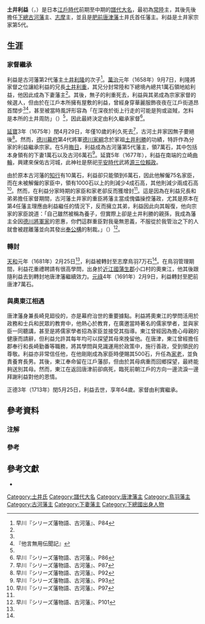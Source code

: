 {{Infobox officeholder 
| name= 土井利益
| image= Doi Toshimasu.jpg
| caption= 
| order=[[唐津藩|唐津藩]]藩主
| term_start=1691年
| term_end=1713年
| predecessor= {{link-ja|松平乘邑|松平乗邑}}
| successor= {{link-ja|土井利實|土井利実}}

| order1={{link-ja|鳥羽藩|鳥羽藩}}藩主
| term_start1=1681年
| term_end1=1691年
| predecessor1= [[內藤忠勝|內藤忠勝]]
| successor1= {{link-ja|松平乘邑|松平乗邑}}

| order2=[[古河藩|古河藩]]藩主
| term_start2=1675年
| term_end2=1681年
| predecessor2= {{link-ja|土井利久|土井利久}}
| successor2= [[堀田正俊|堀田正俊]]

| order3={{link-ja|下妻藩|下妻藩}}藩主
| term_start3=1658年
| term_end3=1675年
| predecessor3= {{link-ja|松平定綱|松平定綱}}
| successor3= {{link-ja|井上正長|井上正長}}

| birth_date=1650年<br />（[[慶安_(後光明天皇)|慶安]]3年）
| birth_place= 
| death_date={{Death date and age|1713|7|17|1650}}<br />（[[正德_(日本)|正德]]3年閏5月25日）
| death_place= 
| module = {{日本武士 |child=yes
|時代= [[江戶時代|江戶時代]]前期 - 中期
|幼名= 
|改名= 
|别名= 小左衛門
|諡号= 
|神号= 
|戒名= 諦玄院殿高岸德雄大居士
|洗禮名= 
|墓所=[[東京都|東京都]][[府中市_(東京都)|府中市]]{{Link-ja|紅葉丘|紅葉丘}}的誓願寺
|朝廷官位= [[從五位|從五位]]下[[周防國|周防守]]、[[從四位|從四位]]下
|幕府職位= 
|主君= 
|藩= [[常陸國|常陸]]{{Link-ja|下妻藩|下妻藩}}主→[[下總國|下總]][[古河藩|古河藩]]主→[[志摩國|志摩]]{{Link-ja|鳥羽藩|鳥羽藩}}主→[[肥前國|肥前]][[唐津藩|唐津藩]]主
|氏族= {{Link-ja|土井氏|土井氏}}
|父母= 父：[[土井利隆|土井利隆]]<br>母：中川氏
|養父= 
|養母= 
|兄弟= [[土井利重|土井利重]]、{{Link-ja|土井利久|土井利久}}、土井利珍
|姐妹= {{Link-ja|山口重貞|山口重貞}}正室、{{Link-ja|柴田勝門|柴田勝門}}繼室、{{Link-ja|金森近供|金森近供}}正室、土井利之室、光曜院（{{Link-ja|織田秀親|織田秀親}}正室）、{{Link-ja|土井利意|土井利意}}正室
|正室= [[太田資宗|太田資宗]]之女
|側室= 
|嗣子= {{Link-ja|土井利實|土井利実}}、土井利純、稻葉正博
|嗣女= {{Link-ja|酒井忠囿|酒井忠囿}}正室、{{Link-ja|戶田氏長|戸田氏長}}正室、土井利清正室
|養子= 
|養女= 
 }}
}}
'''土井利益'''（{{jpn|j=土井 利益|hg=どい とします|rm=Doi Toshimasu}}，{{bd|1650年||1713年|7月17日|catIdx=Doi Toshimasu}}）是日本[[江戶時代|江戶時代]]前期至中期的[[譜代大名|譜代大名]]，最初為[[常陸國|常陸]]{{Link-ja|下妻藩|下妻藩}}主，其後先後擔任[[下總國|下總]][[古河藩|古河藩]]主、[[志摩國|志摩]]{{Link-ja|鳥羽藩|鳥羽藩}}主，並且是[[肥前國|肥前]][[唐津藩|唐津藩]]土井氏首任藩主。利益是土井家宗家第5代。

== 生涯 ==
=== 家督繼承 ===
利益是古河藩第2代藩主[[土井利隆|土井利隆]]的次子<ref name="古河藩84">早川『シリーズ藩物語、古河藩』、P84</ref>。[[萬治|萬治]]元年（1658年）9月7日，利隆將家督之位讓給利益的兄長[[土井利重|土井利重]]，其兄分封常陸和下總境內總共1萬石領地給利益，他因此成為下妻藩主<ref name="古河藩84"/>。其後，無子的利重死去，利益與其弟{{Link-ja|土井利久|土井利久}}成為宗家家督的候選人，但由於在江戶本所擁有屋敷的利益，曾經身穿華麗服飾夜夜在江戶街道昂首闊步<ref name="古河藩86"/><ref group="注解">『他言無用伝聞記』</ref>，甚至被當時風評形容為「在深夜於街上行走的可能是狗或盜賊，怎料是本所的土井周防」（{{lang|ja|夜中歩行は犬か盗人か思ば本所の土井周防}}）<ref name="古河藩86"/>，因此最終決定由利久繼承家督<ref name="古河藩86">早川『シリーズ藩物語、古河藩』、P86</ref>。

[[延寶|延寶]]3年（1675年）閏4月29日，年僅10歲的利久死去<ref name="古河藩87">早川『シリーズ藩物語、古河藩』、P87</ref>，古河土井家因無子要絕後<ref name="古河藩92">早川『シリーズ藩物語、古河藩』、P92</ref>。然而，[[德川幕府|德川幕府]]第4代將軍[[德川家綱|德川家綱]]念於{{Link-ja|土井氏|土井氏}}家祖[[土井利勝|土井利勝]]的功績，特許作為分家的利益繼承宗家。在5月[[晦日|晦日]]，利益成為古河藩第5代藩主，領7萬石，其中包括本身領有的下妻1萬石以及古河6萬石<ref name="古河藩93">早川『シリーズ藩物語、古河藩』、P93</ref>。延寶5年（1677年），利益在{{Link-ja|古河城|古河城}}南端的立崎[[曲輪|曲輪]]，興建{{Link-ja|賴政神社|頼政神社}}來保佑古河城，此神社是祭祀[[平安時代|平安時代]]武將[[源賴政|源三位賴政]]。

由於原本古河藩的[[知行|知行]]有10萬石，利益卻只能領到6萬石，因此他解僱75名家臣，而在未被解僱的家臣中，領有1000石以上的則減少4成石高，其他則減少兩成石高<ref name="古河藩97">早川『シリーズ藩物語、古河藩』、P97</ref>。然而，在利益分家時期的家臣和家老卻反而獲增封<ref name="古河藩97"/>。這是因為在利益兄長和弟弟擔任家督期間，古河藩土井家的重臣將藩主當成傀儡操控藩政，尤其是原本在第4任藩主理應由利益繼任的情況下，反而擁立其弟，利益因此向其報復，他向宗家的家臣說道：「自己雖然被稱為養子，但實際上卻是土井利勝的親孫，我成為藩主全因[[德川將軍家|德川將軍家]]的恩惠，你們這群重臣對我毫無恩義，不服從於我管治之下的人就會被趕離藩並向其發出[[奉公構|奉公構]]的制裁。」（{{lang|ja|自らは養子とはいえ利勝公の実孫であり、藩主になれたのは徳川将軍家のお陰であり重臣らに恩義は受けておらず、自分の藩政に従えない者は藩から追放して奉公構とする}}）<ref name="古河藩101">早川『シリーズ藩物語、古河藩』、P101</ref>。

=== 轉封 ===
[[天和_(日本)|天和]]元年（1681年）2月25日<ref name="古河藩101"/>，利益被轉封至志摩鳥羽7万石<ref name="古河藩101"/>。在鳥羽管理期間，利益花重禮聘請有很高學問，出身於[[近江國|近江國]][[蒲生郡|蒲生郡]]小口村的奧東江，他其後跟隨利益去到轉封地唐津藩繼續效力。[[元祿|元祿]]4年（1691年）2月9日，利益轉封至肥前唐津7萬石。

=== 與奧東江相遇 ===
唐津藩身兼長崎見廻役的，亦是幕府治世的重要據點。利益將奧東江的學問活用於政務和士兵和民眾的教育中，他熱心於教育，在{{Link-ja|江戶藩邸|江戸藩邸}}廣邀當時著名的儒家學者，並與家臣一同聽講，甚至是將儒家學者招為家臣並接受其指導。東江曾經因為擔心母親的健康而請辭，但利益允許其每年均可以探望其母來挽留他。在唐津，東江曾經擔任郡奉行和長崎勤番等職務，將其學問與見識運用於政策中，施行善政，受到領民的尊敬。利益亦非常信任他，在他剛剛成為家臣時便賜其500石，升任為[[家老|家老]]，並負責養育長男{{Link-ja|土井利實|土井利実}}。其後，東江奉命留在江戶藩邸，但由於其母病重而回鄉探望，最終能夠送別其母。然而，東江在返回唐津前卻病死，臨死前朝江戶的方向一邊流淚一邊拜謝利益對他的恩情。

正德3年（1713年）閏5月25日，利益去世，享年64歲。家督由利實繼承。

== 參考資料 ==
=== 注解 ===
<references group="注解"/>
=== 參考 ===
{{reflist}}

== 參考文獻 ==
*{{ja icon}}{{cite book|script-title=ja:《シリーズ藩物語 古河藩》|isbn=978-4768471241 |publisher={{Link-ja|現代書館|現代書館}} |author=早川和見}}

{{下妻藩主}}
{{古河藩主}}
{{鳥羽藩主}}
{{唐津藩主}}

{{DEFAULTSORT:Doi Toshimasu}}
[[Category:土井氏|Category:土井氏]]
[[Category:譜代大名|Category:譜代大名]]
[[Category:唐津藩主|Category:唐津藩主]]
[[Category:鳥羽藩主|Category:鳥羽藩主]]
[[Category:古河藩主|Category:古河藩主]]
[[Category:下妻藩主|Category:下妻藩主]]
[[Category:下總國出身人物|Category:下總國出身人物]]